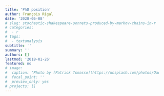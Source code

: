 ```yaml
---
title: 'PhD position'
author: François Rigal
date: '2020-05-08'
# slug: stochastic-shakespeare-sonnets-produced-by-markov-chains-in-r
# categories:
#  - r
# tags:
#  - textanalysis
subtitle: ''
summary: ''
authors: []
lastmod: '2018-01-26'
featured: no
# image:
#  caption: 'Photo by [Patrick Tomasso](https://unsplash.com/photos/Oaqk7qqNh_c)'
#  focal_point: ''
#  preview_only: yes
# projects: [] 
---
```

